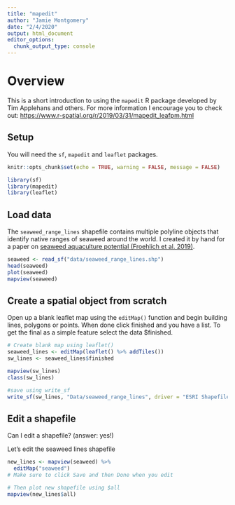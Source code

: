 ```yaml
---
title: "mapedit"
author: "Jamie Montgomery"
date: "2/4/2020"
output: html_document
editor_options: 
  chunk_output_type: console
---
```


# Overview

This is a short introduction to using the `mapedit` R package developed by Tim Applehans and others. For more information I encourage you to check out: [https://www.r-spatial.org/r/2019/03/31/mapedit_leafpm.html](https://www.r-spatial.org/r/2019/03/31/mapedit_leafpm.html)


## Setup

You will need the `sf`, `mapedit` and `leaflet` packages.

```r
knitr::opts_chunk$set(echo = TRUE, warning = FALSE, message = FALSE)

library(sf)
library(mapedit)
library(leaflet)
```

## Load data

The `seaweed_range_lines` shapefile contains multiple polyline objects that identify native ranges of seaweed around the world. I created it by hand for a paper on [seaweed aquaculture potential (Froehlich et al. 2019)](https://www.sciencedirect.com/science/article/abs/pii/S0960982219308863).

```r
seaweed <- read_sf("data/seaweed_range_lines.shp")
head(seaweed)
plot(seaweed)
mapview(seaweed)
```

## Create a spatial object from scratch

Open up a blank leaflet map using the `editMap()` function and begin building lines, polygons or points. When done click finished and you have a list. To get the final as a simple feature select the data $finished.

```r
# Create blank map using leaflet()
seaweed_lines <- editMap(leaflet() %>% addTiles())
sw_lines <- seaweed_lines$finished

mapview(sw_lines)
class(sw_lines)

#save using write_sf
write_sf(sw_lines, "Data/seaweed_range_lines", driver = "ESRI Shapefile")
```

## Edit a shapefile

Can I edit a shapefile? (answer: yes!)

Let's edit the seaweed lines shapefile
```r
new_lines <- mapview(seaweed) %>%
  editMap("seaweed")
# Make sure to click Save and then Done when you edit

# Then plot new shapefile using $all
mapview(new_lines$all)
```

